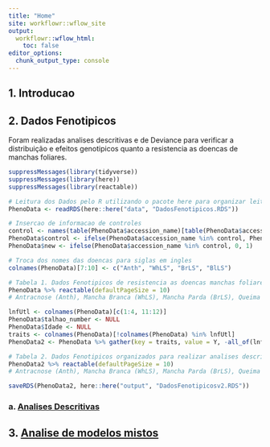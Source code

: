 ```yaml
---
title: "Home"
site: workflowr::wflow_site
output:
  workflowr::wflow_html:
    toc: false
editor_options:
  chunk_output_type: console
---
```


## **1. Introducao**

## **2. Dados Fenotipicos**

Foram realizadas analises descritivas e de Deviance para verificar a distribuição e efeitos genotipicos quanto a resistencia as doencas de manchas foliares.




```r
suppressMessages(library(tidyverse))
suppressMessages(library(here))
suppressMessages(library(reactable))

# Leitura dos Dados pelo R utilizando o pacote here para organizar leitura para qualquer computador
PhenoData <- readRDS(here::here("data", "DadosFenotipicos.RDS"))

# Insercao de informacao de controles
control <- names(table(PhenoData$accession_name)[table(PhenoData$accession_name) > 30])
PhenoData$control <- ifelse(PhenoData$accession_name %in% control, PhenoData$accession_name, "999") 
PhenoData$new <- ifelse(PhenoData$accession_name %in% control, 0, 1)

# Troca dos nomes das doencas para siglas em ingles
colnames(PhenoData)[7:10] <- c("Anth", "WhLS", "BrLS", "BlLS")

# Tabela 1. Dados Fenotipicos de resistencia as doencas manchas foliares avaliadas no banco ativo de germoplasma de mandioca da EMBRAPA no ano de 2021.
PhenoData %>% reactable(defaultPageSize = 10)
# Antracnose (Anth), Mancha Branca (WhLS), Mancha Parda (BrLS), Queima das Folhas (BlLS).

lnfUtl <- colnames(PhenoData)[c(1:4, 11:12)]
PhenoData$talhao_number <- NULL
PhenoData$Idade <- NULL
traits <- colnames(PhenoData)[!colnames(PhenoData) %in% lnfUtl]
PhenoData2 <- PhenoData %>% gather(key = traits, value = Y, -all_of(lnfUtl))

# Tabela 2. Dados Fenotipicos organizados para realizar analises descritivas e de modelos mistos para resistencia as doencas manchas foliares.
PhenoData2 %>% reactable(defaultPageSize = 10)
# Antracnose (Anth), Mancha Branca (WhLS), Mancha Parda (BrLS), Queima das Folhas (BlLS).

saveRDS(PhenoData2, here::here("output", "DadosFenotipicosv2.RDS"))
```

### a. [Analises Descritivas](AnalisesDescritivas.html)
## **3. [Analise de modelos mistos](AnalisesModeloMisto.html)**

